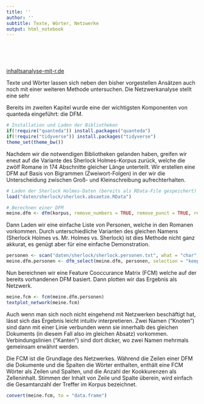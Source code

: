 ```yaml
---
title: ''
author: ''
subtitle: Texte, Wörter, Netzwerke
output: html_notebook
---
```


\
\
\

[inhaltsanalyse-mit-r.de](http://inhaltsanalyse-mit-r.de/)

Texte und Wörter lassen sich neben den bisher vorgestellen Ansätzen auch noch mit einer weiteren Methode untersuchen. Die Netzwerkanalyse stellt eine sehr 

Bereits im zweiten Kapitel wurde eine der wichtigsten Komponenten von quanteda eingeführt: die DFM. 

```r
# Installation und Laden der Bibliotheken
if(!require("quanteda")) install.packages("quanteda")
if(!require("tidyverse")) install.packages("tidyverse")
theme_set(theme_bw())
```

Nachdem wir die notwendigen Bibliotheken gelanden haben, greifen wir eneut auf die Variante des Sherlock Holmes-Korpus zurück, welche die zwölf Romane in 174 Abschnitte gleicher Länge unterteilt. Wir erstellen eine DFM auf Basis von Bigrammen (Zweiwort-Folgen) in der wir die Unterscheidung zwischen Groß- und Kleinschreibung aufrechterhalten. 

```r
# Laden der Sherlock Holmes-Daten (bereits als RData-File gespeichert)
load("daten/sherlock/sherlock.absaetze.RData")

# Berechnen einer DFM
meine.dfm <- dfm(korpus, remove_numbers = TRUE, remove_punct = TRUE, remove_symbols = TRUE, tolower = F, ngrams = 2)
```

Dann Laden wir eine einfache Liste von Personen, welche in den Romanen vorkommen. Durch unterschiedliche Varianten des gleichen Namens (Sherlock Holmes vs. Mr. Holmes vs. Sherlock) ist dies Methode nicht ganz akkurat, es genügt aber für eine einfache Demonstration.  

```r
personen <- scan("daten/sherlock/sherlock.personen.txt", what = "char", sep = "\n")
meine.dfm.personen <- dfm_select(meine.dfm, personen, selection = "keep", case_insensitive = F)
```

Nun bereichnen wir eine Feature Cooccurance Matrix (FCM) welche auf der bereits vorhandenen DFM basiert. Dann plotten wir das Ergebnis als Netzwerk. 

```r
meine.fcm <- fcm(meine.dfm.personen)
textplot_network(meine.fcm)
```

Auch wenn man sich noch nicht eingehend mit Netzwerken beschäftigt hat, lässt sich das Ergebnis leicht intuitiv interpretieren. Zwei Namen ("Knoten") sind dann mit einer Linie verbunden wenn sie innerhalb des gleichen Dokuments (in diesem Fall also im gleichen Absatz) vorkommen. Verbindungslinien ("Kanten") sind dort dicker, wo zwei Namen mehrmals gemeinsam erwähnt werden. 

Die FCM ist die Grundlage des Netzwerkes. Während die Zeilen einer DFM die Dokumente und die Spalten die Wörter enthalten, enthält eine FCM Wörter als Zeilen und Spalten, und die Anzahl der Kookkurenzen als Zelleninhalt. Stimmen der Inhalt von Zeile und Spalte überein, wird einfach die Gesamtanzahl der Treffer im Korpus bezeichnet. 

```r
convert(meine.fcm, to = "data.frame")
```

